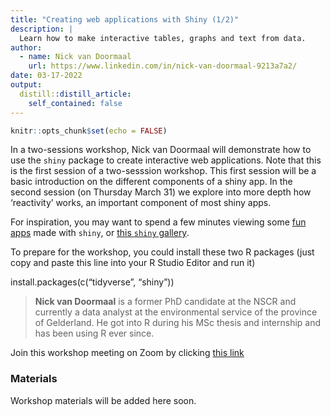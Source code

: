 ```yaml
---
title: "Creating web applications with Shiny (1/2)"
description: |
  Learn how to make interactive tables, graphs and text from data.
author:
  - name: Nick van Doormaal
    url: https://www.linkedin.com/in/nick-van-doormaal-9213a7a2/
date: 03-17-2022
output:
  distill::distill_article:
    self_contained: false
---
```



```r
knitr::opts_chunk$set(echo = FALSE)
```

In a two-sessions workshop, Nick van Doormaal will demonstrate how to use the `shiny` package to create interactive web applications. Note that this is the first session of a two-sesssion workshop. This first session will be a basic introduction on the different components of a shiny app. In the second session (on Thursday March 31) we explore into more depth how 'reactivity' works, an important component of most shiny apps.

For inspiration, you may want to spend a few minutes viewing some [fun apps](https://www.rstudio.com/blog/3-fun-shiny-apps-for-your-long-labor-day-weekend/) made with `shiny`, or [this `shiny` gallery](https://shiny.rstudio.com/gallery/).

To prepare for the workshop, you could install these two R packages (just copy and paste this line into your R Studio Editor and run it)

install.packages(c("tidyverse", "shiny"))


> **Nick van Doormaal** is a former PhD candidate at the NSCR and currently a data analyst at the environmental service of the province of Gelderland. He got into R during his MSc thesis and internship and has been using R ever since.

Join this workshop meeting on Zoom by clicking [this link](
https://us02web.zoom.us/j/87228936745?pwd=NTcrU1R0ZjE4c3FHUkNFVnE3NVBFdz09)

### Materials

Workshop materials will be added here soon.


